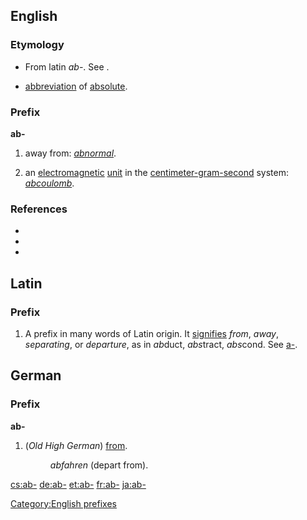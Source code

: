 {{see|ab|Ab|AB}}

==English==
===Etymology===
* From latin ''ab-''. See {{pie|apo-}}.
* {{physics}} [[abbreviation]] of [[absolute]].

===Prefix===
'''ab-'''
# away from: ''[[abnormal]]''.
# {{physics}} an [[electromagnetic]] [[unit]] in the [[centimeter-gram-second]] system: ''[[abcoulomb]]''.

===References===
* {{R:American Heritage 2000|ab-}}
* {{R:Dictionary.com|ab-}}
* {{R:WordNet 2003|ab-}}

==Latin==
===Prefix===
#A prefix in many words of Latin origin. It [[signifies]] ''from'', ''away'', ''separating'', or ''departure'', as in ''ab''duct, ''abs''tract, ''abs''cond. See [[a-]].

== German ==
===Prefix===
'''ab-'''
# (''Old High German'') [[from]]. 
#: ''abfahren'' (depart from).

[[Category:English prefixes]]

[[cs:ab-]]
[[de:ab-]]
[[et:ab-]]
[[fr:ab-]]
[[ja:ab-]]